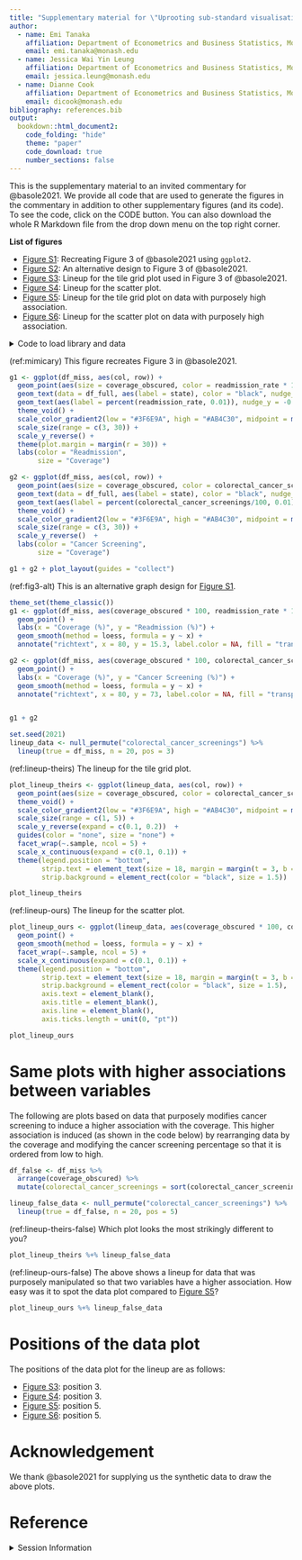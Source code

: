 ```yaml
---
title: "Supplementary material for \"Uprooting sub-standard visualisation practices for decision-making in operational management\""
author:
  - name: Emi Tanaka
    affiliation: Department of Econometrics and Business Statistics, Monash University, Melbourne, VIC 3800
    email: emi.tanaka@monash.edu
  - name: Jessica Wai Yin Leung
    affiliation: Department of Econometrics and Business Statistics, Monash University, Melbourne, VIC 3800
    email: jessica.leung@monash.edu
  - name: Dianne Cook
    affiliation: Department of Econometrics and Business Statistics, Monash University, Melbourne, VIC 3800
    email: dicook@monash.edu
bibliography: references.bib 
output:
  bookdown::html_document2:
    code_folding: "hide"
    theme: "paper"
    code_download: true
    number_sections: false
---
```


This is the supplementary material to an invited commentary for @basole2021. We provide all code that are used to generate the figures in the commentary in addition to other supplementary figures (and its code). To see the code, click on the CODE button. You can also download the whole R Markdown file from the drop down menu on the top right corner.


**List of figures** 

* [Figure S1](#fig:mimic-original): Recreating Figure 3 of @basole2021 using `ggplot2`. 
* [Figure S2](#fig:fig3-alt): An alternative design to Figure 3 of @basole2021.
* [Figure S3](#fig:lineup-theirs): Lineup for the tile grid plot used in Figure 3 of @basole2021.
* [Figure S4](#fig:lineup-ours): Lineup for the scatter plot. 
* [Figure S5](#fig:lineup-theirs-false): Lineup for the tile grid plot on data with purposely high association.
* [Figure S6](#fig:lineup-ours-false): Lineup for the scatter plot on data with purposely high association.

<details>
<summary>Code to load library and data</summary>
```r
library(tidyverse)
library(ggtext)
library(patchwork)
library(readxl)
library(nullabor)
library(here)
library(janitor)
library(scales)
#theme_set(theme_classic())
knitr::opts_chunk$set(fig.path = "images/",
                      dev = c("png", "pdf", "svg"),
                      cache = TRUE,
                      cache.path = "cache/")
```


```r
df_full <- read_xlsx(here("data/MaskedCoverage-Fig3.xlsx")) %>% 
  clean_names() %>% 
  add_row(state = c("OR", "WY", "SD", "WV", "DC", "AL")) %>% 
  mutate(row = case_when(
    state %in% c("ME") ~ 1L,
    state %in% c("VT", "NH") ~ 2L,
    state %in% c("WA", "ID", "MT", "ND", "MN", "IL", "WI", "MI", "NY", "RI", "MA") ~ 3L,
    state %in% c("OR", "NV", "WY", "SD", "IA", "IN", "OH", "PA", "NJ", "CT") ~ 4L,
    state %in% c("CA", "UT", "CO", "NE", "MO", "KY", "WV", "VA", "MD", "DE") ~ 5L,
    state %in% c("AZ", "NM", "KS", "AR", "TN", "NC", "SC", "DC") ~ 6L,
    state %in% c("OK", "LA", "MS", "AL", "GA") ~ 7L,
    state %in% c("TX", "FL") ~ 8L,
                         TRUE ~ 0L),
    col = case_when(
      state %in% c("WA", "OR", "CA") ~ 1L,
      state %in% c("ID", "NV", "UT", "AZ") ~ 2L,
      state %in% c("MT", "WY", "CO", "NM") ~ 3L,
      state %in% c("ND", "SD", "NE", "KS", "OK", "TX") ~ 4L,
      state %in% c("MN", "IA", "MO", "AR", "LA") ~ 5L,
      state %in% c("IL", "IN", "KY", "TN", "MS") ~ 6L,
      state %in% c("WI", "OH", "WV", "NC", "AL") ~ 7L,
      state %in% c("MI", "PA", "VA", "SC", "GA") ~ 8L,
      state %in% c("NY", "NJ", "MD", "DC", "FL") ~ 9L,
      state %in% c("VT", "RI", "CT", "DE") ~ 10L,
      state %in% c("ME", "NH", "MA") ~ 11L,
      TRUE ~ 0L
    ))

df_miss <- df_full %>% 
  filter(!is.na(readmission_rate))
```
</details>

(ref:mimicary) This figure recreates Figure 3 in @basole2021.

```r
g1 <- ggplot(df_miss, aes(col, row)) +
  geom_point(aes(size = coverage_obscured, color = readmission_rate * 100), alpha = 0.8) +
  geom_text(data = df_full, aes(label = state), color = "black", nudge_y = 0.05) +
  geom_text(aes(label = percent(readmission_rate, 0.01)), nudge_y = -0.1, size = 2.5) +
  theme_void() +
  scale_color_gradient2(low = "#3F6E9A", high = "#AB4C30", midpoint = median(df_miss$readmission_rate * 100), mid = "#E7D9C6") +
  scale_size(range = c(3, 30)) +
  scale_y_reverse() +
  theme(plot.margin = margin(r = 30)) +
  labs(color = "Readmission",
       size = "Coverage")

g2 <- ggplot(df_miss, aes(col, row)) +
  geom_point(aes(size = coverage_obscured, color = colorectal_cancer_screenings), alpha = 0.8) +
  geom_text(data = df_full, aes(label = state), color = "black", nudge_y = 0.05) +
  geom_text(aes(label = percent(colorectal_cancer_screenings/100, 0.01)), nudge_y = -0.1, size = 2.5) +
  theme_void() +
  scale_color_gradient2(low = "#3F6E9A", high = "#AB4C30", midpoint = median(df_miss$colorectal_cancer_screenings), mid = "#E7D9C6") +
  scale_size(range = c(3, 30)) +
  scale_y_reverse()  +
  labs(color = "Cancer Screening",
       size = "Coverage")

g1 + g2 + plot_layout(guides = "collect") 
```

(ref:fig3-alt) This is an alternative graph design for [Figure S1](#fig:mimic-original).

```r
theme_set(theme_classic())
g1 <- ggplot(df_miss, aes(coverage_obscured * 100, readmission_rate * 100)) +
  geom_point() +
  labs(x = "Coverage (%)", y = "Readmission (%)") +
  geom_smooth(method = loess, formula = y ~ x) +
  annotate("richtext", x = 80, y = 15.3, label.color = NA, fill = "transparent", label = glue::glue("R<sup>2</sup> = {scales::comma(cor(df_miss$coverage_obscured, df_miss$readmission_rate), 0.001)}")) 

g2 <- ggplot(df_miss, aes(coverage_obscured * 100, colorectal_cancer_screenings)) +
  geom_point() +
  labs(x = "Coverage (%)", y = "Cancer Screening (%)") +
  geom_smooth(method = loess, formula = y ~ x) +
  annotate("richtext", x = 80, y = 73, label.color = NA, fill = "transparent", label = glue::glue("R<sup>2</sup> = {scales::comma(cor(df_miss$coverage_obscured, df_miss$colorectal_cancer_screenings), 0.001)}")) 


g1 + g2 
```

```r
set.seed(2021)
lineup_data <- null_permute("colorectal_cancer_screenings") %>% 
  lineup(true = df_miss, n = 20, pos = 3)
```

(ref:lineup-theirs) The lineup for the tile grid plot.

```r
plot_lineup_theirs <- ggplot(lineup_data, aes(col, row)) +
  geom_point(aes(size = coverage_obscured, color = colorectal_cancer_screenings), alpha = 0.8) +
  theme_void() + 
  scale_color_gradient2(low = "#3F6E9A", high = "#AB4C30", midpoint = median(df_miss$colorectal_cancer_screenings), mid = "#E7D9C6") +
  scale_size(range = c(1, 5)) +
  scale_y_reverse(expand = c(0.1, 0.2))  +
  guides(color = "none", size = "none") + 
  facet_wrap(~.sample, ncol = 5) +
  scale_x_continuous(expand = c(0.1, 0.1)) + 
  theme(legend.position = "bottom",
        strip.text = element_text(size = 18, margin = margin(t = 3, b = 3)),
        strip.background = element_rect(color = "black", size = 1.5))

plot_lineup_theirs
```

(ref:lineup-ours) The lineup for the scatter plot.

```r
plot_lineup_ours <- ggplot(lineup_data, aes(coverage_obscured * 100, colorectal_cancer_screenings)) +
  geom_point() +  
  geom_smooth(method = loess, formula = y ~ x) +
  facet_wrap(~.sample, ncol = 5) +
  scale_x_continuous(expand = c(0.1, 0.1)) + 
  theme(legend.position = "bottom",
        strip.text = element_text(size = 18, margin = margin(t = 3, b = 3)),
        strip.background = element_rect(color = "black", size = 1.5),
        axis.text = element_blank(),
        axis.title = element_blank(),
        axis.line = element_blank(),
        axis.ticks.length = unit(0, "pt"))

plot_lineup_ours
```



# Same plots with higher associations between variables

The following are plots based on data that purposely modifies cancer screening to induce a higher association with the coverage. This higher association is induced (as shown in the code below) by rearranging data by the coverage and modifying the cancer screening percentage so that it is ordered from low to high. 

```r
df_false <- df_miss %>% 
  arrange(coverage_obscured) %>% 
  mutate(colorectal_cancer_screenings = sort(colorectal_cancer_screenings))

lineup_false_data <- null_permute("colorectal_cancer_screenings") %>% 
  lineup(true = df_false, n = 20, pos = 5)
```

(ref:lineup-theirs-false) Which plot looks the most strikingly different to you?

```r
plot_lineup_theirs %+% lineup_false_data
```

(ref:lineup-ours-false) The above shows a lineup for data that was purposely manipulated so that two variables have a higher association. How easy was it to spot the data plot compared to [Figure S5](#fig:lineup-theirs-false)?

```r
plot_lineup_ours %+% lineup_false_data
```

# Positions of the data plot

The positions of the data plot for the lineup are as follows:

* [Figure S3](#fig:lineup-theirs): position 3. 
* [Figure S4](#fig:lineup-ours): position 3. 
* [Figure S5](#fig:lineup-theirs-false): position 5. 
* [Figure S6](#fig:lineup-ours-false): position 5. 


# Acknowledgement 

We thank @basole2021 for supplying us the synthetic data to draw the above plots. 

# Reference

<details>
<summary>Session Information</summary>
```r
sessioninfo::session_info()
```
</details>

  
<br>
